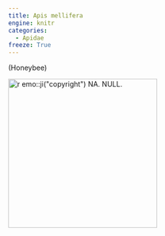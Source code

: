 ```yaml
---
title: Apis mellifera
engine: knitr
categories:
  - Apidae
freeze: True
---
```

(Honeybee)

[![`r emo::ji("copyright")` NA. NULL.](/files/no_bee.png){height=300}](NA)
